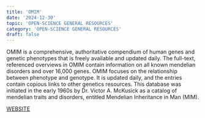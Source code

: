 ```yaml
---
title: 'OMIM'
date: '2024-12-30'
topic: 'OPEN-SCIENCE GENERAL RESOURCES'
category: 'OPEN-SCIENCE GENERAL RESOURCES'
draft: false
---
```


OMIM is a comprehensive, authoritative compendium of human genes and genetic phenotypes that is freely available and updated daily.
The full-text, referenced overviews in OMIM contain information on all known mendelian disorders and over 16,000 genes.
OMIM focuses on the relationship between phenotype and genotype.
It is updated daily, and the entries contain copious links to other genetics resources.
This database was initiated in the early 1960s by Dr. Victor A. McKusick as a catalog of mendelian traits and disorders, entitled Mendelian Inheritance in Man (MIM).

<a className="text-primary-400 underline" target="_blank" href="https://www.omim.org/">WEBSITE</a>


